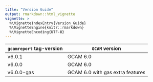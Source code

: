```yaml
---
title: "Version Guide"
output: rmarkdown::html_vignette
vignette: >
  %\VignetteIndexEntry{Version_Guide}
  %\VignetteEngine{knitr::rmarkdown}
  %\VignetteEncoding{UTF-8}
---
```


| `gcamreport` tag-version | `GCAM` version                   |
|--------------------------|----------------------------------|
| v6.0.1                     | GCAM 6.0                         |
| v6.0.0                     | GCAM 6.0                         |
| v6.0.0-gas                 | GCAM 6.0 with gas extra features |
